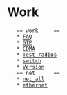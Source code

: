 = Work =
	== work 	==
	* [[FAQ]]
	* [[GTP]]
	* [[CDMA]]
	* [[Test_radius]]
	* [[switch]]
	* [[Version]]
	== net		==
	* [[net_all]]
	* [[ethernet]]
